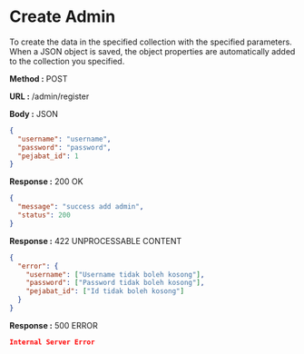 
# Create Admin

To create the data in the specified collection with the specified parameters.
When a JSON object is saved, the object properties are automatically added to the collection you specified.

**Method :** <Badge variant="success">POST</Badge>

**URL :** <Badge variant="dark">/admin/register</Badge>

**Body :** <Badge variant="purple">JSON</Badge>

```json
{
  "username": "username",
  "password": "password",
  "pejabat_id": 1
}
```

**Response :** <BadgeOutline variant="success">200 OK</BadgeOutline>

```json
{
  "message": "success add admin",
  "status": 200
}
```

**Response :** <BadgeOutline variant="info">422 UNPROCESSABLE CONTENT</BadgeOutline>

```json
{
  "error": {
    "username": ["Username tidak boleh kosong"],
    "password": ["Password tidak boleh kosong"],
    "pejabat_id": ["Id tidak boleh kosong"]
  }
}
```

**Response :** <BadgeOutline variant="danger">500 ERROR</BadgeOutline>

```json
Internal Server Error
```
